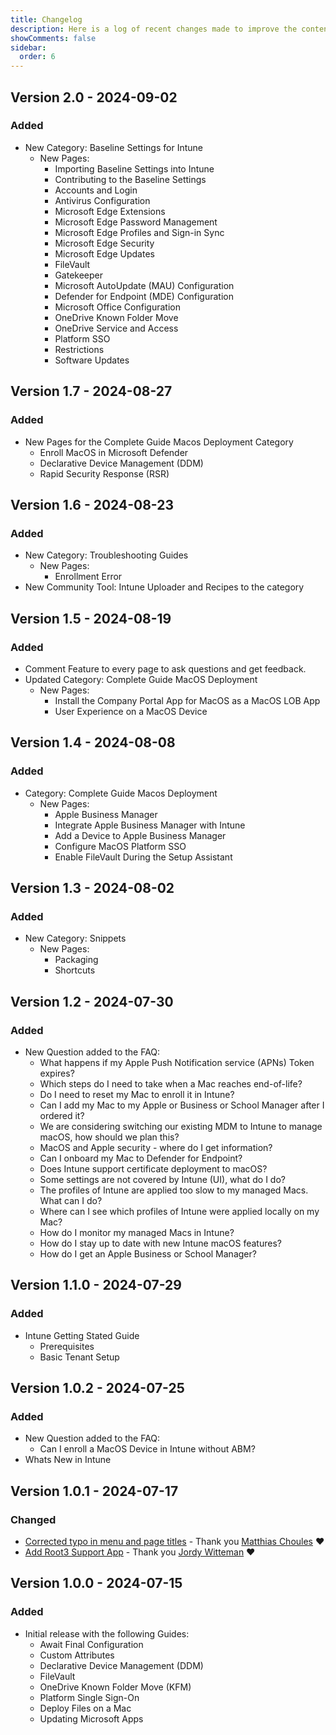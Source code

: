 ```yaml
---
title: Changelog
description: Here is a log of recent changes made to improve the content for Intune Mac Admins.
showComments: false
sidebar:
  order: 6
---
```


## Version 2.0 - 2024-09-02

### Added

- New Category: Baseline Settings for Intune
  - New Pages: 
    - Importing Baseline Settings into Intune
    - Contributing to the Baseline Settings
    - Accounts and Login
    - Antivirus Configuration
    - Microsoft Edge Extensions
    - Microsoft Edge Password Management
    - Microsoft Edge Profiles and Sign-in Sync
    - Microsoft Edge Security
    - Microsoft Edge Updates
    - FileVault
    - Gatekeeper
    - Microsoft AutoUpdate (MAU) Configuration
    - Defender for Endpoint (MDE) Configuration
    - Microsoft Office Configuration
    - OneDrive Known Folder Move
    - OneDrive Service and Access
    - Platform SSO
    - Restrictions
    - Software Updates

## Version 1.7 - 2024-08-27

### Added
- New Pages for the Complete Guide Macos Deployment Category
  - Enroll MacOS in Microsoft Defender
  - Declarative Device Management (DDM)
  - Rapid Security Response (RSR)

## Version 1.6 - 2024-08-23

### Added
- New Category: Troubleshooting Guides
  - New Pages: 
    - Enrollment Error
- New Community Tool: Intune Uploader and Recipes to the category

## Version 1.5 - 2024-08-19

### Added
- Comment Feature to every page to ask questions and get feedback.
- Updated Category: Complete Guide MacOS Deployment
  - New Pages: 
    - Install the Company Portal App for MacOS as a MacOS LOB App
    - User Experience on a MacOS Device

## Version 1.4 - 2024-08-08

### Added
- Category: Complete Guide Macos Deployment
  - New Pages: 
    - Apple Business Manager
    - Integrate Apple Business Manager with Intune
    - Add a Device to Apple Business Manager
    - Configure MacOS Platform SSO
    - Enable FileVault During the Setup Assistant

## Version 1.3 - 2024-08-02

### Added
- New Category: Snippets
  - New Pages: 
    - Packaging
    - Shortcuts

## Version 1.2 - 2024-07-30

### Added
- New Question added to the FAQ:
  - What happens if my Apple Push Notification service (APNs) Token expires?
  - Which steps do I need to take when a Mac reaches end-of-life?
  - Do I need to reset my Mac to enroll it in Intune?
  - Can I add my Mac to my Apple or Business or School Manager after I ordered it?
  - We are considering switching our existing MDM to Intune to manage macOS, how should we plan this?
  - MacOS and Apple security - where do I get information?
  - Can I onboard my Mac to Defender for Endpoint?
  - Does Intune support certificate deployment to macOS?
  - Some settings are not covered by Intune (UI), what do I do?
  - The profiles of Intune are applied too slow to my managed Macs. What can I do?
  - Where can I see which profiles of Intune were applied locally on my Mac?
  - How do I monitor my managed Macs in Intune?
  - How do I stay up to date with new Intune macOS features?
  - How do I get an Apple Business or School Manager?

## Version 1.1.0 - 2024-07-29

### Added
- Intune Getting Stated Guide
  - Prerequisites
  - Basic Tenant Setup

## Version 1.0.2 - 2024-07-25

### Added
- New Question added to the FAQ:
  - Can I enroll a MacOS Device in Intune without ABM?
- Whats New in Intune

## Version 1.0.1 - 2024-07-17

### Changed
- [Corrected typo in menu and page titles](https://github.com/ugurkocde/intunemacadmins/pull/15) - Thank you [Matthias Choules](https://github.com/choules) ❤️
- [Add Root3 Support App](https://github.com/ugurkocde/intunemacadmins/pull/14) - Thank you [Jordy Witteman](https://github.com/jordywitteman) ❤️

## Version 1.0.0 - 2024-07-15

### Added
- Initial release with the following Guides:
  - Await Final Configuration
  - Custom Attributes
  - Declarative Device Management (DDM)
  - FileVault
  - OneDrive Known Folder Move (KFM)
  - Platform Single Sign-On
  - Deploy Files on a Mac
  - Updating Microsoft Apps